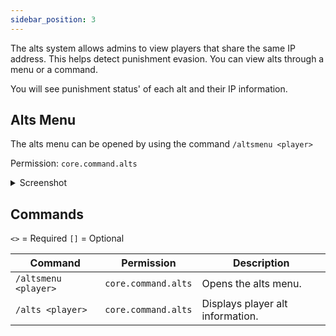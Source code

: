 ```yaml
---
sidebar_position: 3
---
```


The alts system allows admins to view players that share the same IP address. This helps detect punishment evasion. You can view alts through a menu or a command.

You will see punishment status' of each alt and their IP information.

## Alts Menu

The alts menu can be opened by using the command `/altsmenu <player>`

Permission: `core.command.alts`

<details>
<summary>Screenshot</summary>

![Menu](./assets/alts-menu.png)
</details>

## Commands

`<>` = Required `[]` = Optional

Command              | Permission          | Description
-------------------- | ------------------- | --------------------------------
`/altsmenu <player>` | `core.command.alts` | Opens the alts menu.
`/alts <player>`     | `core.command.alts` | Displays player alt information.